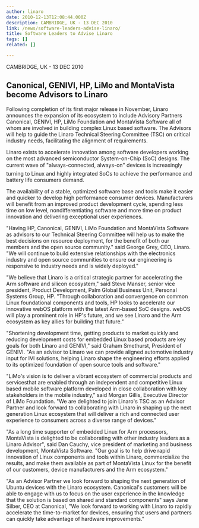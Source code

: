 ```yaml
---
author: linaro
date: 2010-12-13T12:08:44.000Z
description: CAMBRIDGE, UK - 13 DEC 2010
link: /news/software-leaders-advise-linaro/
title: Software Leaders to Advise Linaro
tags: []
related: []

---
```


CAMBRIDGE, UK - 13 DEC 2010

## Canonical, GENIVI, HP, LiMo and MontaVista become Advisors to Linaro

Following completion of its first major release in November, Linaro announces the expansion of its ecosystem to include Advisory Partners Canonical, GENIVI, HP, LiMo Foundation and MontaVista Software all of whom are involved in building complex Linux based software. The Advisors will help to guide the Linaro Technical Steering Committee (TSC) on critical industry needs, facilitating the alignment of requirements.

Linaro exists to accelerate innovation among software developers working on the most advanced semiconductor System-on-Chip (SoC) designs. The current wave of "always-connected, always-on" devices is increasingly turning to Linux and highly integrated SoCs to achieve the performance and battery life consumers demand.

The availability of a stable, optimized software base and tools make it easier and quicker to develop high performance consumer devices. Manufacturers will benefit from an improved product development cycle, spending less time on low level, nondifferentiating software and more time on product innovation and delivering exceptional user experiences.

"Having HP, Canonical, GENIVI, LiMo Foundation and MontaVista Software as advisors to our Technical Steering Committee will help us to make the best decisions on resource deployment, for the benefit of both our members and the open source community." said George Grey, CEO, Linaro. "We will continue to build extensive relationships with the electronics industry and open source communities to ensure our engineering is responsive to industry needs and is widely deployed."

"We believe that Linaro is a critical strategic partner for accelerating the Arm software and silicon ecosystem," said Steve Manser, senior vice president, Product Development, Palm Global Business Unit, Personal Systems Group, HP. "Through collaboration and convergence on common Linux foundational components and tools, HP looks to accelerate our innovative webOS platform with the latest Arm-based SoC designs. webOS will play a prominent role in HP's future, and we see Linaro and the Arm ecosystem as key allies for building that future."

"Shortening development time, getting products to market quickly and reducing development costs for embedded Linux based products are key goals for both Linaro and GENIVI," said Graham Smethurst, President of GENIVI. "As an advisor to Linaro we can provide aligned automotive industry input for IVI solutions, helping Linaro shape the engineering efforts applied to its optimized foundation of open source tools and software."

"LiMo's vision is to deliver a vibrant ecosystem of commercial products and servicesthat are enabled through an independent and competitive Linux based mobile software platform developed in close collaboration with key stakeholders in the mobile industry," said Morgan Gillis, Executive Director of LiMo Foundation. "We are delighted to join Linaro's TSC as an Advisor Partner and look forward to collaborating with Linaro in shaping up the next generation Linux ecosystem that will deliver a rich and connected user experience to consumers across a diverse range of devices."

"As a long time supporter of embedded Linux for Arm processors, MontaVista is delighted to be collaborating with other industry leaders as a Linaro Advisor", said Dan Cauchy, vice president of marketing and business development, MontaVista Software. "Our goal is to help drive rapid innovation of Linux components and tools within Linaro, commercialize the results, and make them available as part of MontaVista Linux for the benefit of our customers, device manufacturers and the Arm ecosystem."

"As an Advisor Partner we look forward to shaping the next generation of Ubuntu devices with the Linaro ecosystem. Canonical's customers will be able to engage with us to focus on the user experience in the knowledge that the solution is based on shared and standard components" says Jane Silber, CEO at Canonical, "We look forward to working with Linaro to rapidly accelerate the time-to-market for devices, ensuring that users and partners can quickly take advantage of hardware improvements."
